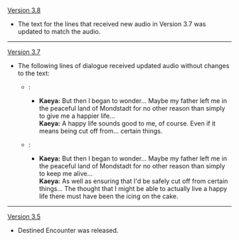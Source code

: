 {{Change History/Header}}
[[Version 3.8]]
* The text for the lines that received new audio in Version 3.7 was updated to match the audio.
----
[[Version 3.7]]
* The following lines of dialogue received updated audio without changes to the text:
** {{Color|Old}}:
*** '''Kaeya:''' But then I began to wonder... Maybe my father left me in the peaceful land of Mondstadt for no other reason than simply to give me a happier life...<br>'''Kaeya:''' A happy life sounds good to me, of course. Even if it means being cut off from... certain things.
** {{Color|New}}:
*** '''Kaeya:''' But then I began to wonder... Maybe my father left me in the peaceful land of Mondstadt for no other reason than simply to keep me alive...<br>'''Kaeya:''' As well as ensuring that I'd be safely cut off from certain things... The thought that I might be able to actually live a happy life there must have been the icing on the cake.
----
[[Version 3.5]]
* Destined Encounter was released.